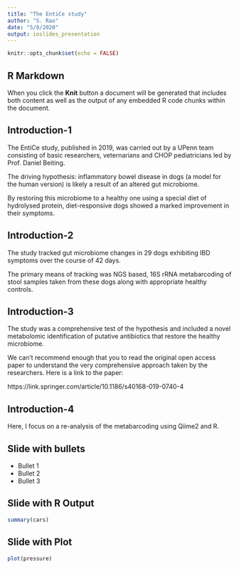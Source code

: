```yaml
---
title: "The EntiCe study"
author: "S. Rao"
date: "5/8/2020"
output: ioslides_presentation
---
```


```r
knitr::opts_chunk$set(echo = FALSE)
```

## R Markdown

When you click the **Knit** button a document will be generated that includes both content as well as the output of any embedded R code chunks within the document.

## Introduction-1

The EntiCe study, published in 2019, was carried out by a UPenn team consisting of basic researchers, veternarians and CHOP pediatricians led by Prof. Daniel Beiting. 

The driving hypothesis: inflammatory bowel disease in dogs (a model for the human version) is likely a result of an altered gut microbiome. 

By restoring this microbiome to a healthy one using a special diet of hydrolysed protein, diet-responsive dogs showed a marked improvement in their symptoms.

## Introduction-2  

  The study tracked gut microbiome changes in 29 dogs exhibiting IBD symptoms over the course of 42 days. 
  
  The primary means of tracking was NGS based, 16S rRNA metabarcoding of stool samples taken from these dogs along with appropriate healthy controls. 
  
## Introduction-3

  The study was a comprehensive test of the hypothesis and included a novel metabolomic identification of putative antibiotics that restore the healthy microbiome. 
  
  We can't recommend enough that you to read the original open access paper to understand the very comprehensive approach taken by the researchers. Here is a link to the paper:
  
  https://link.springer.com/article/10.1186/s40168-019-0740-4
  
## Introduction-4

  Here, I focus on a re-analysis of the metabarcoding using Qiime2 and R.
  
## Slide with bullets

- Bullet 1
- Bullet 2
- Bullet 3

## Slide with R Output

```r
summary(cars)
```

## Slide with Plot

```r
plot(pressure)
```

